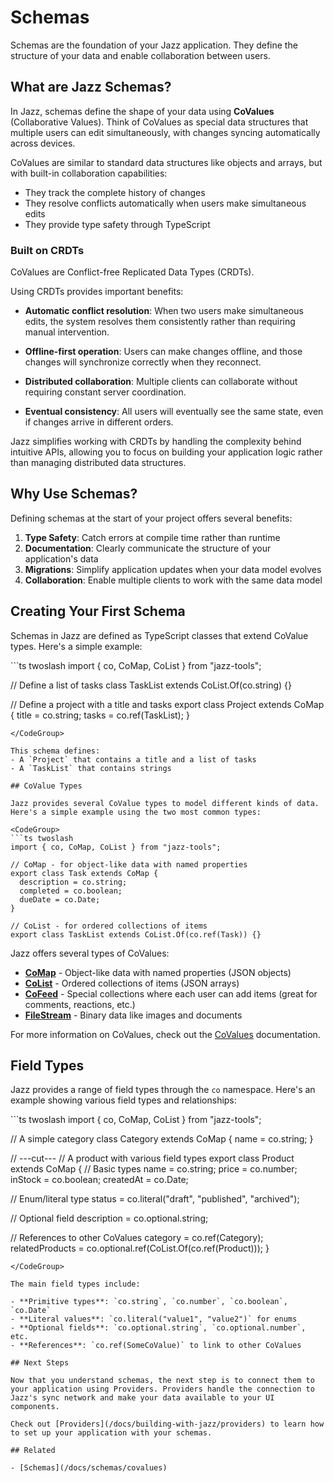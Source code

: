 
# Schemas

Schemas are the foundation of your Jazz application. They define the structure of your data and enable collaboration between users.

## What are Jazz Schemas?

In Jazz, schemas define the shape of your data using **CoValues** (Collaborative Values). Think of CoValues as special data structures that multiple users can edit simultaneously, with changes syncing automatically across devices.

CoValues are similar to standard data structures like objects and arrays, but with built-in collaboration capabilities:

- They track the complete history of changes
- They resolve conflicts automatically when users make simultaneous edits
- They provide type safety through TypeScript

### Built on CRDTs

CoValues are Conflict-free Replicated Data Types (CRDTs).

Using CRDTs provides important benefits:

- **Automatic conflict resolution**: When two users make simultaneous edits, the system resolves them consistently rather than requiring manual intervention.

- **Offline-first operation**: Users can make changes offline, and those changes will synchronize correctly when they reconnect.

- **Distributed collaboration**: Multiple clients can collaborate without requiring constant server coordination.

- **Eventual consistency**: All users will eventually see the same state, even if changes arrive in different orders.

Jazz simplifies working with CRDTs by handling the complexity behind intuitive APIs, allowing you to focus on building your application logic rather than managing distributed data structures.

## Why Use Schemas?

Defining schemas at the start of your project offers several benefits:

1. **Type Safety**: Catch errors at compile time rather than runtime
2. **Documentation**: Clearly communicate the structure of your application's data
3. **Migrations**: Simplify application updates when your data model evolves
4. **Collaboration**: Enable multiple clients to work with the same data model

## Creating Your First Schema

Schemas in Jazz are defined as TypeScript classes that extend CoValue types. Here's a simple example:

<CodeGroup>
```ts twoslash
import { co, CoMap, CoList } from "jazz-tools";

// Define a list of tasks
class TaskList extends CoList.Of(co.string) {}

// Define a project with a title and tasks
export class Project extends CoMap {
  title = co.string;
  tasks = co.ref(TaskList);
}
```
</CodeGroup>

This schema defines:
- A `Project` that contains a title and a list of tasks
- A `TaskList` that contains strings

## CoValue Types

Jazz provides several CoValue types to model different kinds of data. Here's a simple example using the two most common types:

<CodeGroup>
```ts twoslash
import { co, CoMap, CoList } from "jazz-tools";

// CoMap - for object-like data with named properties
export class Task extends CoMap {
  description = co.string;
  completed = co.boolean;
  dueDate = co.Date;
}

// CoList - for ordered collections of items
export class TaskList extends CoList.Of(co.ref(Task)) {}
```
</CodeGroup>

Jazz offers several types of CoValues:

- [**CoMap**](https://jazz-tools.com/docs/using-covalues/comaps) - Object-like data with named properties (JSON objects)
- [**CoList**](https://jazz-tools.com/docs/using-covalues/colists) - Ordered collections of items (JSON arrays)
- [**CoFeed**](https://jazz-tools.com/docs/using-covalues/cofeeds) - Special collections where each user can add items (great for comments, reactions, etc.)
- [**FileStream**](https://jazz-tools.com/docs/using-covalues/filestreams) - Binary data like images and documents

For more information on CoValues, check out the [CoValues](/docs/schemas/covalues) documentation.

## Field Types

Jazz provides a range of field types through the `co` namespace. Here's an example showing various field types and relationships:

<CodeGroup>
```ts twoslash
import { co, CoMap, CoList } from "jazz-tools";

// A simple category
class Category extends CoMap {
  name = co.string;
}

// ---cut---
// A product with various field types
export class Product extends CoMap {
  // Basic types
  name = co.string;
  price = co.number;
  inStock = co.boolean;
  createdAt = co.Date;
  
  // Enum/literal type
  status = co.literal("draft", "published", "archived");
  
  // Optional field
  description = co.optional.string;
  
  // References to other CoValues
  category = co.ref(Category);
  relatedProducts = co.optional.ref(CoList.Of(co.ref(Product)));
}
```
</CodeGroup>

The main field types include:

- **Primitive types**: `co.string`, `co.number`, `co.boolean`, `co.Date`
- **Literal values**: `co.literal("value1", "value2")` for enums
- **Optional fields**: `co.optional.string`, `co.optional.number`, etc.
- **References**: `co.ref(SomeCoValue)` to link to other CoValues

## Next Steps

Now that you understand schemas, the next step is to connect them to your application using Providers. Providers handle the connection to Jazz's sync network and make your data available to your UI components.

Check out [Providers](/docs/building-with-jazz/providers) to learn how to set up your application with your schemas.

## Related

- [Schemas](/docs/schemas/covalues)